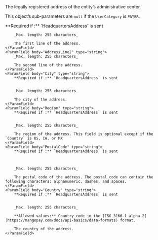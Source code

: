 <ParamField body="HeadquartersAddress" type="object">
  The legally registered address of the entity’s administrative center.

  This object’s sub-parameters are `null` if the `UserCategory` is `PAYER`.

  <Expandable title="properties" defaultOpen="true">
    <ParamField body="AddressLine1" type="string">
     **Required if :** `HeadquartersAddress` is sent


        _Max. length: 255 characters_

        The first line of the address.
    </ParamField>
    <ParamField body="AddressLine2" type="string">
        _Max. length: 255 characters_

        The second line of the address.
    </ParamField>
    <ParamField body="City" type="string">     
        **Required if :** `HeadquartersAddress` is sent


        _Max. length: 255 characters_

        The city of the address.
    </ParamField>
    <ParamField body="Region" type="string">
        **Required if :** `HeadquartersAddress` is sent


        _Max. length: 255 characters_

        The region of the address. This field is optional except if the `Country` is US, CA, or MX
    </ParamField>
    <ParamField body="PostalCode" type="string">
        **Required if :** `HeadquartersAddress` is sent



        _Max. length: 255 characters_

        The postal code of the address. The postal code can contain the following characters: alphanumeric, dashes, and spaces.
    </ParamField>
    <ParamField body="Country" type="string">
        **Required if :** `HeadquartersAddress` is sent

        
        _Max. length: 255 characters_

        **Allowed values:** Country code in the [ISO 3166-1 alpha-2](https://mangopay.com/docs/api-basics/data-formats) format.

        The country of the address.
    </ParamField>  
  </Expandable>
</ParamField>